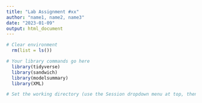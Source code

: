 ```yaml
---
title: "Lab Assignment #xx"
author: "name1, name2, name3"
date: "2023-01-09"
output: html_document
---
```


```r
  
# Clear environment
  rm(list = ls())

# Your library commands go here
  library(tidyverse)
  library(sandwich)
  library(modelsummary)
  library(XML)
```


```r
# Set the working directory (use the Session dropdown menu at top, then cut-and-paste here)

```


```r


```


```r


```


```r


```


```r


```


